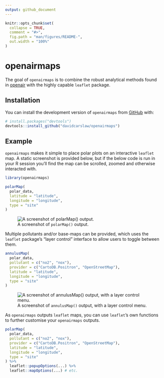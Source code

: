 ```yaml
---
output: github_document
---
```


<!-- README.md is generated from README.Rmd. Please edit that file -->

```r
knitr::opts_chunk$set(
  collapse = TRUE,
  comment = "#>",
  fig.path = "man/figures/README-",
  out.width = "100%"
)
```

# openairmaps

The goal of `openairmaps` is to combine the robust analytical methods found in [openair](https://davidcarslaw.github.io/openair/) with the highly capable `leaflet` package.

## Installation

You can install the development version of `openairmaps` from [GitHub](https://github.com/) with:

``` r
# install.packages("devtools")
devtools::install_github("davidcarslaw/openairmaps")
```

## Example

`openairmaps` makes it simple to place polar plots on an interactive `leaflet` map. A static screenshot is provided below, but if the below code is run in your R session you'll find the map can be scrolled, zoomed and otherwise interacted with.

```r
library(openairmaps)

polarMap(
  polar_data, 
  latitude = "latitude", 
  longitude = "longitude",
  type = "site"
)
```

![A screenshot of `polarMap()` output.](man/figures/README-polarmap.png)

Multiple pollutants and/or base-maps can be provided, which uses the `leaflet` package's "layer control" interface to allow users to toggle between them.

```r
annulusMap(
  polar_data,
  pollutant = c("no2", "nox"),
  provider = c("CartoDB.Positron", "OpenStreetMap"),
  latitude = "latitude", 
  longitude = "longitude",
  type = "site"
)
```

![A screenshot of `annulusMap()` output, with a layer control menu.](man/figures/README-annuluslayers.png)

As `openairmaps` outputs `leaflet` maps, you can use `leaflet`'s own functions to further customise your `openairmaps` outputs.

```r
polarMap(
  polar_data,
  pollutant = c("no2", "nox"),
  provider = c("CartoDB.Positron", "OpenStreetMap"),
  latitude = "latitude", 
  longitude = "longitude",
  type = "site"
) %>% 
  leaflet::popupOptions(...) %>% 
  leaflet::mapOptions(...) # etc.
```

